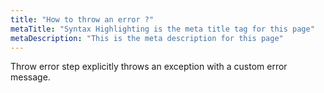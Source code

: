```yaml
---
title: "How to throw an error ?"
metaTitle: "Syntax Highlighting is the meta title tag for this page"
metaDescription: "This is the meta description for this page"
---
```


Throw error step explicitly throws an exception with a custom error message.

<FlowService
title="Add two integers"
description="Add two integers if they are not null, throw an error otherwise"
textToCopy={flowJSONThrowError}>
  <FlowStep comment="If num1 and num2 is not null" img="error-handling/throw-error/if-not-null-step.png"/>
  <FlowStep comment="Add num1 and num2" img="error-handling/throw-error/add-ints.png"/>
  <FlowStep comment="If num1 or num2 is null" img="error-handling/throw-error/else.png"/>
  <FlowStep comment="Throw an error with the message" img="error-handling/throw-error/throw-error.png"/>
</FlowService>
